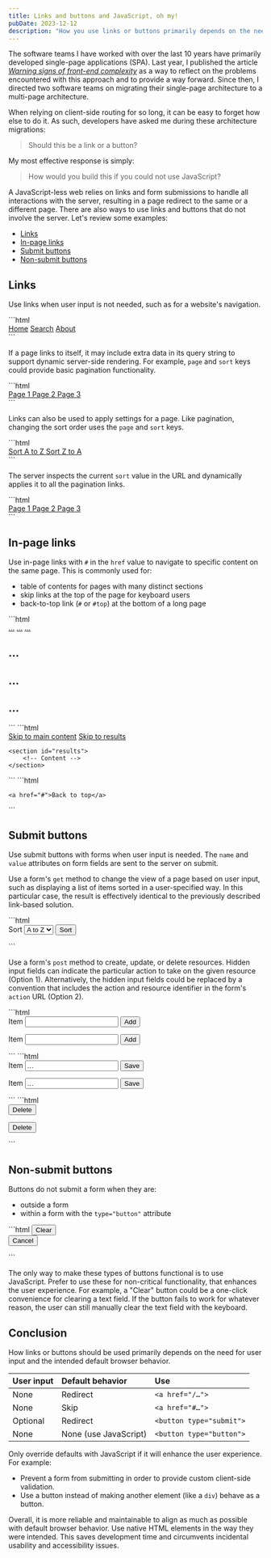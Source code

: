 ```yaml
---
title: Links and buttons and JavaScript, oh my!
pubDate: 2023-12-12
description: "How you use links or buttons primarily depends on the need for user input and the intended default browser behavior."
---
```



The software teams I have worked with over the last 10 years have primarily developed single-page applications (SPA). Last year, I published the article [*Warning signs of front-end complexity*](/2022-08-30/complexity) as a way to reflect on the problems encountered with this approach and to provide a way forward. Since then, I directed two software teams on migrating their single-page architecture to a multi-page architecture.

When relying on client-side routing for so long, it can be easy to forget how else to do it. As such, developers have asked me during these architecture migrations:

> Should this be a link or a button?

My most effective response is simply:

> How would you build this if you could not use JavaScript?

A JavaScript-less web relies on links and form submissions to handle all interactions with the server, resulting in a page redirect to the same or a different page. There are also ways to use links and buttons that do not involve the server. Let's review some examples:

- [Links](#links)
- [In-page links](#in-page-links)
- [Submit buttons](#submit-buttons)
- [Non-submit buttons](#non-submit-buttons)

## Links

Use links when user input is not needed, such as for a website's navigation.

<CodeFigure label="Primary navigation">
```html
<nav aria-label="Primary">
	<a href="/">Home</a>
	<a href="/search">Search</a>
	<a href="/about">About</a>
</nav>
```
</CodeFigure>

If a page links to itself, it may include extra data in its query string to support dynamic server-side rendering. For example, `page` and `sort` keys could provide basic pagination functionality.

<CodeFigure label="Pagination on Page 2 of the search page">
```html
<nav aria-label="Pagination">
	<a href="/search?page=1&sort=asc">
		Page 1
	</a>
	<a href="/search?page=2&sort=asc" aria-current="page">
		Page 2
	</a>
	<a href="/search?page=3&sort=asc">
		Page 3
	</a>
</nav>
```
</CodeFigure>

Links can also be used to apply settings for a page. Like pagination, changing the sort order uses the `page` and `sort` keys.

<CodeFigure label="Change sort order on the search page">
```html
<nav aria-label="Sort">
	<a href="/search?page=1&sort=asc" aria-current="true">
		Sort A to Z
	</a>
	<a href="/search?page=1&sort=desc">
		Sort Z to A
	</a>
</nav>
```
</CodeFigure>

The server inspects the current `sort` value in the URL and dynamically applies it to all the pagination links.

<CodeFigure label="Pagination after changing the sort order from ascending to descending">
```html
<nav aria-label="Pagination">
	<a href="/search?page=1&sort=desc" aria-current="page">
		Page 1
	</a>
	<a href="/search?page=2&sort=desc">
		Page 2
	</a>
	<a href="/search?page=3&sort=desc">
		Page 3
	</a>
</nav>
```
</CodeFigure>

## In-page links

Use in-page links with `#` in the `href` value to navigate to specific content on the same page. This is commonly used for:

- table of contents for pages with many distinct sections
- skip links at the top of the page for keyboard users
- back-to-top link (`#` or `#top`) at the bottom of a long page

<CodeFigure label="Table of contents">
```html
<nav aria-label="Contents">
	<a href="#section-1">…</a>
	<a href="#section-2">…</a>
	<a href="#section-3">…</a>
</nav>

<h2 id="#section-1">…</h2>
<!-- Content -->

<h2 id="#section-2">…</h2>
<!-- Content -->

<h2 id="#section-3">…</h2>
<!-- Content -->
```
</CodeFigure>

<CodeFigure label="Skip links">
```html
<nav aria-label="Skip">
	<a href="#main">Skip to main content</a>
	<a href="#results">Skip to results</a>
</nav>

<main id="main">
	<!-- Content -->

	<section id="results">
		<!-- Content -->
	</section>
</main>
```
</CodeFigure>

<CodeFigure label="Back-to-top link">
```html
<main>
	<!-- Content -->

	<a href="#">Back to top</a>
</main>
```
</CodeFigure>

## Submit buttons

Use submit buttons with forms when user input is needed. The `name` and `value` attributes on form fields are sent to the server on submit.

Use a form's `get` method to change the view of a page based on user input, such as displaying a list of items sorted in a user-specified way. In this particular case, the result is effectively identical to the previously described link-based solution.

<CodeFigure label="Form for changing the sort order">
```html
<form method="get" action="/search">
	<label for="sort-field">Sort</label>
	<select id="sort-field" name="sort">
		<option value="asc">A to Z</option>
		<option value="desc">Z to A</option>
	</select>
	<button type="submit">Sort</button>
</form>
```
</CodeFigure>

Use a form's `post` method to create, update, or delete resources. Hidden input fields can indicate the particular action to take on the given resource (Option 1). Alternatively, the hidden input fields could be replaced by a convention that includes the action and resource identifier in the form's `action` URL (Option 2).

<CodeFigure label="Create an <q>Item</q>">
```html
<!-- Option 1 -->
<form action="/items" method="post">
	<input name="action" type="hidden" value="create">
	<label for="field">Item</label>
	<input id="field" name="label" type="text">
	<button type="submit">Add</button>
</form>

<!-- Option 2 -->
<form action="/items/new" method="post">
	<label id="field">Item</label>
	<input id="field" name="label" type="text">
	<button type="submit">Add</button>
</form>
```
</CodeFigure>

<CodeFigure label="Update an <q>Item</q>">
```html
<!-- Option 1 -->
<form action="/items" method="post">
	<input name="action" type="hidden" value="update">
	<input name="id" type="hidden" value="123">
	<label for="field">Item</label>
	<input id="field" name="label" type="text" value="…">
	<button type="submit">Save</button>
</form>

<!-- Option 2 -->
<form action="/items/123/edit" method="post">
	<label for="field">Item</label>
	<input id="field" name="label" type="text" value="…">
	<button type="submit">Save</button>
</form>
```
</CodeFigure>

<CodeFigure label="Delete an <q>Item</q>">
```html
<!-- Option 1 -->
<form action="/items" method="post">
	<input name="action" type="hidden" value="delete">
	<input name="id" type="hidden" value="123">
	<button type="submit">Delete</button>
</form>

<!-- Option 2 -->
<form action="/items/123/delete" method="post">
	<button type="submit">Delete</button>
</form>
```
</CodeFigure>

## Non-submit buttons

Buttons do not submit a form when they are:

- outside a form
- within a form with the `type="button"` attribute

<CodeFigure label="Buttons without submit behavior">
```html
<button>Clear</button>

<form>
	<button type="button">Cancel</button>
</form>
```
</CodeFigure>

The only way to make these types of buttons functional is to use JavaScript. Prefer to use these for non-critical functionality, that enhances the user experience. For example, a "Clear" button could be a one-click convenience for clearing a text field. If the button fails to work for whatever reason, the user can still manually clear the text field with the keyboard.

## Conclusion

How links or buttons should be used primarily depends on the need for user input and the intended default browser behavior.

| User input | Default behavior | Use |
| :-- | :-- | :-- |
| None | Redirect | `<a href="/…">` |
| None | Skip | `<a href="#…">` |
| Optional | Redirect | `<button type="submit">` |
| None | None (use JavaScript) | `<button type="button">` |

Only override defaults with JavaScript if it will enhance the user experience. For example:

- Prevent a form from submitting in order to provide custom client-side validation.
- Use a button instead of making another element (like a `div`) behave as a button.

Overall, it is more reliable and maintainable to align as much as possible with default browser behavior. Use native HTML elements in the way they were intended. This saves development time and circumvents incidental usability and accessibility issues.
